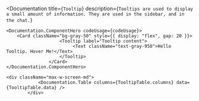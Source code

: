 
<Documentation 
    title={`Tooltip`} 
    description={`
        Tooltips are used to display a small amount of information. They are used in the sidebar, and in the chat.
    `}
>
    <Documentation.ComponentHero codeUsage={codeUsage}>
        <Card className="bg-gray-50" style={{ display: "flex", gap: 20 }}>
                        <Tooltip label="Tooltip content">
                             <Text className="text-gray-950">Hello Tooltip. Hover Me!</Text>
                        </Tooltip>
                    </Card>
    </Documentation.ComponentHero>

    <div className="max-w-screen-md">
                <Documentation.Table columns={TooltipTable.columns} data={TooltipTable.data} />
            </div>
</Documentation>